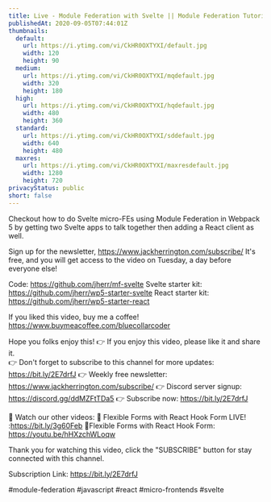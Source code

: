 ```yaml
---
title: Live - Module Federation with Svelte || Module Federation Tutorial
publishedAt: 2020-09-05T07:44:01Z
thumbnails:
  default:
    url: https://i.ytimg.com/vi/CkHR0OXTYXI/default.jpg
    width: 120
    height: 90
  medium:
    url: https://i.ytimg.com/vi/CkHR0OXTYXI/mqdefault.jpg
    width: 320
    height: 180
  high:
    url: https://i.ytimg.com/vi/CkHR0OXTYXI/hqdefault.jpg
    width: 480
    height: 360
  standard:
    url: https://i.ytimg.com/vi/CkHR0OXTYXI/sddefault.jpg
    width: 640
    height: 480
  maxres:
    url: https://i.ytimg.com/vi/CkHR0OXTYXI/maxresdefault.jpg
    width: 1280
    height: 720
privacyStatus: public
short: false
---
```

  
  Checkout how to do Svelte micro-FEs using Module Federation in Webpack 5 by getting two Svelte apps to talk together then adding a React client as well.

Sign up for the newsletter, https://www.jackherrington.com/subscribe/ It's free, and you will get access to the video on Tuesday, a day before everyone else!

Code: https://github.com/jherr/mf-svelte
Svelte starter kit: https://github.com/jherr/wp5-starter-svelte
React starter kit: https://github.com/jherr/wp5-starter-react

If you liked this video, buy me a coffee! https://www.buymeacoffee.com/bluecollarcoder

Hope you folks enjoy this!
👉 If you enjoy this video, please like it and share it.    
👉 Don't forget to subscribe to this channel for more updates: https://bit.ly/2E7drfJ
👉 Weekly free newsletter: https://www.jackherrington.com/subscribe/
👉 Discord server signup: https://discord.gg/ddMZFtTDa5
👉 Subscribe now: https://bit.ly/2E7drfJ

💢 Watch our other videos:
💟 Flexible Forms with React Hook Form LIVE! :https://bit.ly/3g60Feb
💟Flexible Forms with React Hook Form: https://youtu.be/hHXzchWLoqw

Thank you for watching this video, click the "SUBSCRIBE" button for stay connected with this channel. 

Subscription Link:  https://bit.ly/2E7drfJ

#module-federation #javascript #react #micro-frontends #svelte
  